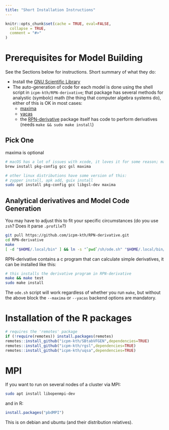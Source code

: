 ```yaml
---
title: "Short Installation Instructions"
---
```


```r
knitr::opts_chunk$set(cache = TRUE, eval=FALSE,
  collapse = TRUE,
  comment = "#>"
)
```

# Prerequisites for Model Building

See the Sections below for instructions. Short summary of what they do:

* Install the [GNU Scientific Library](https://www.gnu.org/software/gsl/)
* The auto-generation of code for each model is done using the shell script in
  `icpm-kth/RPN-derivative`; that package has several methods for
  analystic (symbolc) math (the thing that computer algebra systems
  do), either of this is OK in most cases:
    - [maxima](https://maxima.sourceforge.io/)
    - [yacas](http://www.yacas.org/index.html)
    - the [RPN-derivative](icpm-kth/RPN-derivative) package
      itself has code to perform derivatives
      (needs `make && sudo make install`)

## Pick One

maxima is optional

```sh
# macOS has a lot of issues with xcode, it loves it for some reason; maybe agree to xcode license
brew install pkg-config gcc gsl maxima
```

```sh
# other linux distributions have some version of this:
# zypper install, apk add, guix install
sudo apt install pkg-config gcc libgsl-dev maxima
```

## Analytical derivatives and Model Code Generation

You may have to adjust this to fit your specific circumstances (do you use `zsh`? Does it parse `.profile`?)

```sh
git pull https://github.com/icpm-kth/RPN-derivative.git
cd RPN-derivative
make
[ -d "$HOME/.local/bin" ] && ln -s "`pwd`/sh/ode.sh" "$HOME/.local/bin/ode"
```


RPN-derivative contains a c program that can calculate simple derivatives, it can be installed like this:
```sh
# this installs the derivative program in RPN-derivative
make && make test
sudo make install
```

The `ode.sh` script will work regardless of whether you run `make`,
but without the above block the `--maxima` or `--yacas` backend options are
mandatory.

# Installation of the R packages

```r
# requires the 'remotes' package
if (!require(remotes)) install.packages(remotes)
remotes::install_github("icpm-kth/SBtabVFGEN",dependencies=TRUE)
remotes::install_github("icpm-kth/rgsl",dependencies=TRUE)
remotes::install_github("icpm-kth/uqsa",dependencies=TRUE)
```


# MPI

If you want to run on several nodes of a cluster via MPI:

```sh
sudo apt install libopenmpi-dev
```

and in R:

```r
install.packages("pbdMPI")
```


This is on debian and ubuntu (and their distribution relatives).

